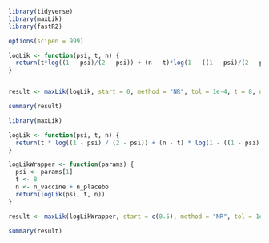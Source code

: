 ```r

library(tidyverse)
library(maxLik)
library(fastR2)

options(scipen = 999)

```

```r

logLik <- function(psi, t, n) {
  return(t*log((1 - psi)/(2 - psi)) + (n - t)*log(1 - ((1 - psi)/(2 - psi))))
}


result <- maxLik(logLik, start = 0, method = "NR", tol = 1e-4, t = 8, n = n_vaccine + n_placebo)

summary(result)

```

```r

library(maxLik)

logLik <- function(psi, t, n) {
  return(t * log((1 - psi) / (2 - psi)) + (n - t) * log(1 - ((1 - psi) / (2 - psi))))
}

logLikWrapper <- function(params) {
  psi <- params[1]
  t <- 8
  n <- n_vaccine + n_placebo
  return(logLik(psi, t, n))
}

result <- maxLik(logLikWrapper, start = c(0.5), method = "NR", tol = 1e-4)

summary(result)

```